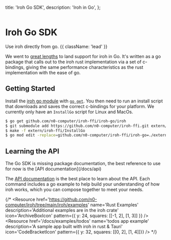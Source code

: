 

  title: 'Iroh Go SDK',
  description:
    'Iroh in Go',
};

<div className='not-prose mb-5'>
  <Breadcrumbs pages={[
      { name: 'SDKs', href: '/docs/sdks', current: false },
      { name: 'Go', href: '/docs/sdks/go', current: true },
  ]} />
</div>

<div className='not-prose mb-5'>
  <Image
    src={logoGo}
    alt=""
    className="h-20 w-20 -ml-4"
    unoptimized
  />
</div>

# Iroh Go SDK

Use iroh directly from go. {{ className: 'lead' }}

We went to [great lengths](https://github.com/NordSecurity/uniffi-bindgen-go/pull/13) to land support for iroh in Go. It's written as a go package that calls out to the iroh rust implementation via a set of c-bindings, giving the same performance characteristics as the rust implementation with the ease of go.

## Getting Started

Install the [iroh go module](https://pkg.go.dev/github.com/n0-computer/iroh-ffi/iroh.go) with [`go get`](https://golang.org/cmd/go/#hdr-Add_dependencies_to_current_module_and_install_them). 
You then need to run an install script that downloads and saves the correct c-bindings for your platform.
We currently only have an `InstallGo` script for Linux and MacOs.

```bash
$ go get github.com/n0-computer/iroh-ffi/iroh-go/iroh
$ git submodule add https://github.com/n0-computer/iroh-ffi.git extern/iroh-ffi
$ make -f extern/iroh-ffi/InstallGo
$ go mod edit -replace=github.com/n0-computer/iroh-ffi/iroh-go=./extern/iroh-ffi/iroh-go
```

## Learning the API

<Note>
  The Go SDK is missing package documentation, the best reference to use for now is the [API documentation](/docs/api)
</Note>

The [API documentation](/docs/api) is the best place to learn about the API. Each command includes a go example to help build your understanding of how iroh works, which you can compose together to meet your needs.

<Resources>
  <Resource
    href='https://github.com/n0-computer/iroh-ffi'
    name='Github Repo'
    description='source for the iroh go package, which is generated from the iroh-ffi crate'
    icon='CodeBracketIcon'
    pattern={{ y: 24, squares: [[-1, 2], [1, 3]] }}
    />
</Resources>

{/* <Resources title='Examples'>
  <Resource
    href='https://github.com/n0-computer/iroh/tree/main/iroh/examples'
    name='Rust Examples'
    description='Additional examples are in the iroh crate'
    icon='ArchiveBoxIcon'
    pattern={{ y: 24, squares: [[-1, 2], [1, 3]] }}
    />
  <Resource
    href='/docs/examples/todos'
    name='todos app example'
    description='A sample app built with iroh in rust & Tauri'
    icon='CodeBracketIcon'
    pattern={{ y: 32, squares: [[0, 2], [1, 4]]}}
    />
</Resources> */}
